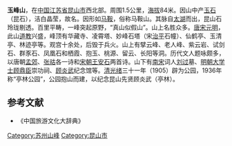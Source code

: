 '''玉峰山'''，在[[中国|中国]][[江苏省|江苏省]][[昆山市|昆山市]]西北部。周围1.5公里，[[海拔|海拔]]84米。因山中产[[玉石|玉石]]（昆石），洁白晶莹，故名。因形如[[马鞍|马鞍]]，俗称马鞍山。其脉自[[太湖|太湖]]而出，昆山石玲珑剔透。百里平畴，一峰突起原野，“真山似假山”。山上名胜众多。[[唐|唐]][[宋|宋]][[元|元]][[明|明]]，此山[[道教|道教]]兴盛，峰顶有华藏寺、凌霄塔、妙峰石塔（宋[[治平|治平]]石幢）、仙鹤亭、玉清亭、林迹亭等。观宫十余处，后毁于兵火。山上有擘云峰、老人峰、紫云岩、试剑石、群豕石、凤凰石和栖霞、抱玉、桃源、留云、长阳等洞。历代文人题咏颇多，以唐朝[[孟郊|孟郊]]、[[张祜|张祜]]各一诗和[[宋朝|宋朝]][[王安石|王安石]]两首诗。山下有[[南宋|南宋]]词人[[刘过|刘过]]墓、[[明朝|明朝]][[大学士|大学士]][[顾鼎臣|顾鼎臣]]崇功祠、[[顾炎武|顾炎武]]纪念馆等。[[清|清]][[光绪|光绪]]三十一年（1905）辟为公园，1936年称“亭林公园”，公园抱山而建，以纪念昆山先贤顾炎武（亭林）。

==参考文献==
* 《中国旅游文化大辞典》

{{Suzhou-stub}}

[[Category:苏州山峰|Category:苏州山峰]]
[[Category:昆山市|Category:昆山市]]